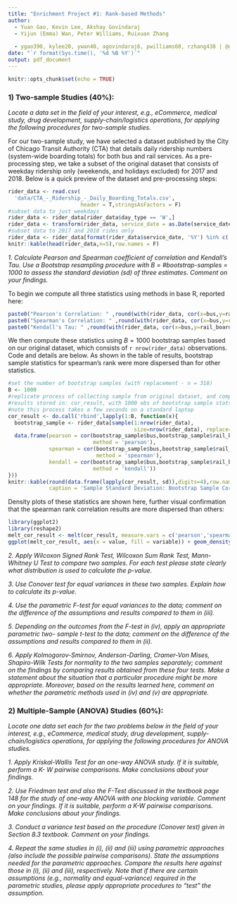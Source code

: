 ```yaml
---
title: "Enrichment Project #1: Rank-based Methods"
author: 
  - Yuan Gao, Kevin Lee, Akshay Govindaraj 
  - Yijun (Emma) Wan, Peter Williams, Ruixuan Zhang
  
  - ygao390, kylee20, ywan40, agovindaraj6, pwilliams60, rzhang438 | @gatech.edu
date: "`r format(Sys.time(), '%d %B %Y')`"
output: pdf_document
---
```


```r
knitr::opts_chunk$set(echo = TRUE)
```

### 1) Two-sample Studies (40%):
*Locate a data set in the field of your interest, e.g., eCommerce, medical study, drug development, supply-chain/logistics operations, for applying the following procedures for two-sample studies.*  

For our two-sample study, we have selected a dataset published by the City of Chicago Transit Authority (CTA) that details daily ridership numbers (system-wide boarding totals) for both bus and rail services. As a pre-processing step, we take a subset of the original dataset that consists of weekday ridership only (weekends, and holidays excluded) for 2017 and 2018. Below is a quick preview of the dataset and pre-processing steps: 

```r
rider_data <- read.csv(
  'data/CTA_-_Ridership_-_Daily_Boarding_Totals.csv',
                       header = T,stringsAsFactors = F)
#subset data to just weekdays
rider_data <- rider_data[rider_data$day_type == 'W',]
rider_data <- transform(rider_data, service_date = as.Date(service_date, '%m/%d/%y'))
#subset data to 2017 and 2018 rides only
rider_data <- rider_data[format(rider_data$service_date, '%Y') %in% c('2017','2018'),]
knitr::kable(head(rider_data,n=5),row.names = F)
```

*1. Calculate Pearson and Spearman coefficient of correlation and Kendall’s Tau. Use a Bootstrap resampling procedure with B = #bootstrap-samples = 1000 to assess the standard deviation (sd) of three estimates. Comment on your findings.*  

To begin we compute all three statistics using methods in base R, reported here: 
```r
paste0("Pearson's Correlation: " ,round(with(rider_data, cor(x=bus,y=rail_boardings,method = "pearson")),digits=3))
paste0("Spearman's Correlation: " ,round(with(rider_data, cor(x=bus,y=rail_boardings,method = "spearman")),digits=3))
paste0("Kendall's Tau: " ,round(with(rider_data, cor(x=bus,y=rail_boardings,method = "kendall")),digits=3))
```
We then compute these statistics using $B=1000$ bootstrap samples based on our original dataset, which consists of `r nrow(rider_data)` observations. Code and details are below. As shown in the table of results, bootstrap sample statistics for spearman's rank were more dispersed than for other statistics.  
```r
#set the number of bootstrap samples (with replacement - n = 318)
B <- 1000
#replicate process of collecting sample from original dataset, and compute sample stats 
#results stored in: cor_result, with 1000 obs of bootstrap sample stats
#note this process takes a few seconds on a standard laptop
cor_result <- do.call('rbind',lapply(1:B, function(x){
  bootstrap_sample <- rider_data[sample(1:nrow(rider_data),
                                        size=nrow(rider_data), replace=T),]
  data.frame(pearson = cor(bootstrap_sample$bus,bootstrap_sample$rail_boardings, 
                           method = 'pearson'),
             spearman = cor(bootstrap_sample$bus,bootstrap_sample$rail_boardings, 
                            method = 'spearman'),
             kendall = cor(bootstrap_sample$bus,bootstrap_sample$rail_boardings, 
                           method = 'kendall'))
}))
knitr::kable(round(data.frame(lapply(cor_result, sd)),digits=4),row.names=F,
             caption = 'Sample Standard Deviation: Bootstrap Sample Correlation')
```

Density plots of these statistics are shown here, further visual confirmation that the spearman rank correlation results are more dispersed than others: 

```r
library(ggplot2)
library(reshape2)
melt_cor_result <- melt(cor_result, measure.vars = c('pearson','spearman','kendall'))
ggplot(melt_cor_result, aes(x = value, fill = variable)) + geom_density(alpha = 0.3) + theme_bw() + xlab('Boostrap Sample Correlation') + ggtitle('Density Plots: Bootstrap Sample Correlations')
```
  
*2. Apply Wilcoxon Signed Rank Test, Wilcoxon Sum Rank Test, Mann-Whitney U Test to compare two samples. For each test please state clearly what distribution is used to calculate the p-value.*  
  
*3. Use Conover test for equal variances in these two samples. Explain how to calculate its p-value.*  

*4. Use the parametric F-test for equal variances to the data; comment on the difference of the assumptions and results compared to them in (iii).*  

*5. Depending on the outcomes from the F-test in (iv), apply an appropriate parametric two- sample t-test to the data; comment on the difference of the assumptions and results compared to them in (ii).*  

*6. Apply Kolmogorov-Smirnov, Anderson-Darling, Cramer-Von Mises, Shapiro-Wilk Tests for normality to the two samples separately; comment on the findings by comparing results obtained from these four tests. Make a statement about the situation that a particular procedure might be more appropriate. Moreover, based on the results learned here, comment on whether the parametric methods used in (iv) and (v) are appropriate.*  


### 2) Multiple-Sample (ANOVA) Studies (60%):
*Locate one data set each for the two problems below in the field of your interest, e.g., eCommerce, medical study, drug development, supply-chain/logistics operations, for applying the following procedures for ANOVA studies.*  

*1. Apply Kriskal-Wallis Test for an one-way ANOVA study. If it is suitable, perform a K- W pairwise comparisons. Make conclusions about your findings.*  

*2. Use Friedman test and also the F-Test discussed in the textbook page 148 for the study of one-way ANOVA with one blocking variable. Comment on your findings. If it is suitable, perform a K-W pairwise comparisons. Make conclusions about your findings.*  

*3. Conduct a variance test based on the procedure (Conover test) given in Section 8.3 textbook. Comment on your findings.*  

*4. Repeat the same studies in (i), (ii) and (iii) using parametric approaches (also include the possible pairwise comparisons). State the assumptions needed for the parametric approaches. Compare the results here against those in (i), (ii) and (iii), respectively. Note that if there are certain assumptions (e.g., normality and equal-variance) required in the parametric studies, please apply appropriate procedures to “test” the assumption.*  

